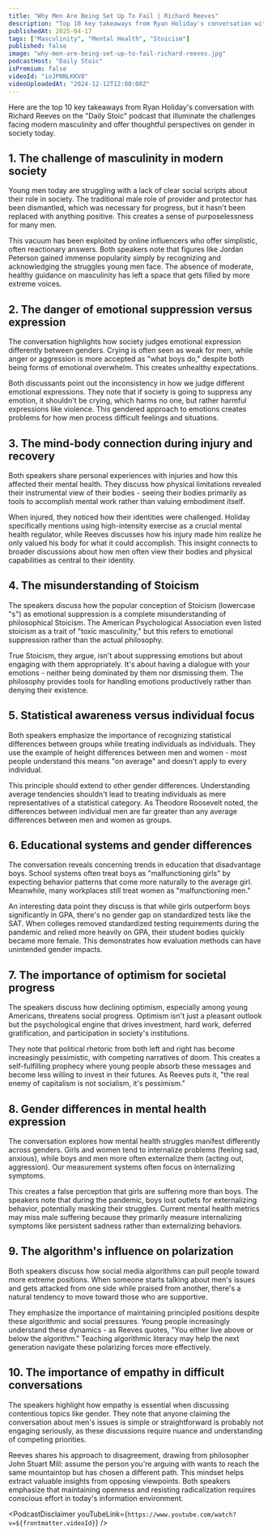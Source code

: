```yaml
---
title: "Why Men Are Being Set Up To Fail | Richard Reeves"
description: "Top 10 key takeaways from Ryan Holiday's conversation with Richard Reeves on the "Daily Stoic" podcast that illuminate the challenges facing modern masculinity and offer thoughtful perspectives on gender in society today."
publishedAt: 2025-04-17
tags: ["Masculinity", "Mental Health", "Stoicism"]
published: false
image: "why-men-are-being-set-up-to-fail-richard-reeves.jpg"
podcastHost: "Daily Stoic"
isPremium: false
videoId: "ioJPNNLKKV8"
videoUploadedAt: "2024-12-12T12:00:00Z"
---
```



<PodcastSummaryPageLayout frontmatter={frontmatter}>
Here are the top 10 key takeaways from Ryan Holiday's conversation with Richard Reeves on the "Daily Stoic" podcast that illuminate the challenges facing modern masculinity and offer thoughtful perspectives on gender in society today.

## 1. The challenge of masculinity in modern society

Young men today are struggling with a lack of clear social scripts about their role in society. The traditional male role of provider and protector has been dismantled, which was necessary for progress, but it hasn't been replaced with anything positive. This creates a sense of purposelessness for many men.

This vacuum has been exploited by online influencers who offer simplistic, often reactionary answers. Both speakers note that figures like Jordan Peterson gained immense popularity simply by recognizing and acknowledging the struggles young men face. The absence of moderate, healthy guidance on masculinity has left a space that gets filled by more extreme voices.

## 2. The danger of emotional suppression versus expression

The conversation highlights how society judges emotional expression differently between genders. Crying is often seen as weak for men, while anger or aggression is more accepted as "what boys do," despite both being forms of emotional overwhelm. This creates unhealthy expectations.

Both discussants point out the inconsistency in how we judge different emotional expressions. They note that if society is going to suppress any emotion, it shouldn't be crying, which harms no one, but rather harmful expressions like violence. This gendered approach to emotions creates problems for how men process difficult feelings and situations.

## 3. The mind-body connection during injury and recovery

Both speakers share personal experiences with injuries and how this affected their mental health. They discuss how physical limitations revealed their instrumental view of their bodies - seeing their bodies primarily as tools to accomplish mental work rather than valuing embodiment itself.

When injured, they noticed how their identities were challenged. Holiday specifically mentions using high-intensity exercise as a crucial mental health regulator, while Reeves discusses how his injury made him realize he only valued his body for what it could accomplish. This insight connects to broader discussions about how men often view their bodies and physical capabilities as central to their identity.

## 4. The misunderstanding of Stoicism

The speakers discuss how the popular conception of Stoicism (lowercase "s") as emotional suppression is a complete misunderstanding of philosophical Stoicism. The American Psychological Association even listed stoicism as a trait of "toxic masculinity," but this refers to emotional suppression rather than the actual philosophy.

True Stoicism, they argue, isn't about suppressing emotions but about engaging with them appropriately. It's about having a dialogue with your emotions - neither being dominated by them nor dismissing them. The philosophy provides tools for handling emotions productively rather than denying their existence.

## 5. Statistical awareness versus individual focus

Both speakers emphasize the importance of recognizing statistical differences between groups while treating individuals as individuals. They use the example of height differences between men and women - most people understand this means "on average" and doesn't apply to every individual.

This principle should extend to other gender differences. Understanding average tendencies shouldn't lead to treating individuals as mere representatives of a statistical category. As Theodore Roosevelt noted, the differences between individual men are far greater than any average differences between men and women as groups.

## 6. Educational systems and gender differences

The conversation reveals concerning trends in education that disadvantage boys. School systems often treat boys as "malfunctioning girls" by expecting behavior patterns that come more naturally to the average girl. Meanwhile, many workplaces still treat women as "malfunctioning men."

An interesting data point they discuss is that while girls outperform boys significantly in GPA, there's no gender gap on standardized tests like the SAT. When colleges removed standardized testing requirements during the pandemic and relied more heavily on GPA, their student bodies quickly became more female. This demonstrates how evaluation methods can have unintended gender impacts.

## 7. The importance of optimism for societal progress

The speakers discuss how declining optimism, especially among young Americans, threatens social progress. Optimism isn't just a pleasant outlook but the psychological engine that drives investment, hard work, deferred gratification, and participation in society's institutions.

They note that political rhetoric from both left and right has become increasingly pessimistic, with competing narratives of doom. This creates a self-fulfilling prophecy where young people absorb these messages and become less willing to invest in their futures. As Reeves puts it, "the real enemy of capitalism is not socialism, it's pessimism."

## 8. Gender differences in mental health expression

The conversation explores how mental health struggles manifest differently across genders. Girls and women tend to internalize problems (feeling sad, anxious), while boys and men more often externalize them (acting out, aggression). Our measurement systems often focus on internalizing symptoms.

This creates a false perception that girls are suffering more than boys. The speakers note that during the pandemic, boys lost outlets for externalizing behavior, potentially masking their struggles. Current mental health metrics may miss male suffering because they primarily measure internalizing symptoms like persistent sadness rather than externalizing behaviors.

## 9. The algorithm's influence on polarization

Both speakers discuss how social media algorithms can pull people toward more extreme positions. When someone starts talking about men's issues and gets attacked from one side while praised from another, there's a natural tendency to move toward those who are supportive.

They emphasize the importance of maintaining principled positions despite these algorithmic and social pressures. Young people increasingly understand these dynamics - as Reeves quotes, "You either live above or below the algorithm." Teaching algorithmic literacy may help the next generation navigate these polarizing forces more effectively.

## 10. The importance of empathy in difficult conversations

The speakers highlight how empathy is essential when discussing contentious topics like gender. They note that anyone claiming the conversation about men's issues is simple or straightforward is probably not engaging seriously, as these discussions require nuance and understanding of competing priorities.

Reeves shares his approach to disagreement, drawing from philosopher John Stuart Mill: assume the person you're arguing with wants to reach the same mountaintop but has chosen a different path. This mindset helps extract valuable insights from opposing viewpoints. Both speakers emphasize that maintaining openness and resisting radicalization requires conscious effort in today's information environment.

<PodcastDisclaimer
  youTubeLink={`https://www.youtube.com/watch?v=${frontmatter.videoId}`}
/>

</PodcastSummaryPageLayout>
